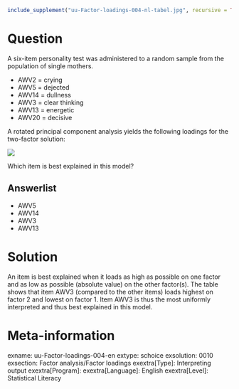 ```r
include_supplement("uu-Factor-loadings-004-nl-tabel.jpg", recursive = TRUE)
```

Question
========
  
A six-item personality test was administered to a random sample from the population of single mothers.

* AWV2 = crying
* AWV5 = dejected
* AWV14 = dullness
* AWV3 = clear thinking
* AWV13 = energetic
* AWV20 = decisive

A rotated principal component analysis yields the following loadings for the two-factor solution: 


![](uu-Factor-loadings-004-nl-tabel.jpg)

Which item is best explained in this model?

Answerlist
----------
* AWV5
* AWV14
* AWV3
* AWV13

Solution
========
  
An item is best explained when it loads as high as possible on one factor and as low as possible (absolute value) on the other factor(s). The table shows that item AWV3 (compared to the other items) loads highest on factor 2 and lowest on factor 1. Item AWV3 is thus the most uniformly interpreted and thus best explained in this model.

Meta-information
================
exname: uu-Factor-loadings-004-en
extype: schoice
exsolution: 0010
exsection: Factor analysis/Factor loadings
exextra[Type]: Interpreting output
exextra[Program]: 
exextra[Language]: English
exextra[Level]: Statistical Literacy

